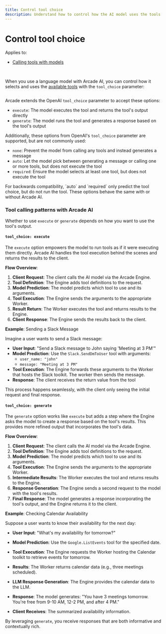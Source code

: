 ```yaml
---
title: Control tool choice
description: Understand how to control how the AI model uses the tools you provide
---
```


# Control tool choice

Applies to:

- [Calling tools with models](call-tools-with-models)

<br />

When you use a language model with Arcade AI, you can control how it selects and uses the [available tools](specify-tools) with the `tool_choice` parameter:

```python file=<rootDir>/examples/code/home/use-tools/call-tools-with-models/single_model_call.py#L14-L29 {15}

```

Arcade extends the OpenAI `tool_choice` parameter to accept these options:

- `execute`: The model executes the tool and returns the tool's output directly
- `generate`: The model runs the tool and generates a response based on the tool's output

Additionally, these options from OpenAI's `tool_choice` parameter are supported, but are not commonly used:

- `none`: Prevent the model from calling any tools and instead generates a message
- `auto`: Let the model pick between generating a message or calling one or more tools, but does not execute the tool
- `required`: Ensure the model selects at least one tool, but does not execute the tool

<Note>
  For backwards compatibility, `auto` and `required` only predict the tool
  choice, but do not run the tool. These options behave the same with or without
  Arcade AI.
</Note>

### Tool calling patterns with Arcade AI

Whether to use `execute` or `generate` depends on how you want to use the tool's output.

#### `tool_choice: execute`

The `execute` option empowers the model to run tools as if it were executing them directly. Arcade AI handles the tool execution behind the scenes and returns the results to the client.

**Flow Overview**:

1. **Client Request**: The client calls the AI model via the Arcade Engine.
2. **Tool Definition**: The Engine adds tool definitions to the request.
3. **Model Prediction**: The model predicts which tool to use and its arguments.
4. **Tool Execution**: The Engine sends the arguments to the appropriate Worker.
5. **Result Return**: The Worker executes the tool and returns results to the Engine.
6. **Client Response**: The Engine sends the results back to the client.

**Example**: Sending a Slack Message

Imagine a user wants to send a Slack message:

- **User Input**: "Send a Slack message to John saying 'Meeting at 3 PM'"
- **Model Prediction**: Use the `Slack.SendDmToUser` tool with arguments:
  - `user_name: "john"`
  - `message: "Meeting at 3 PM"`
- **Tool Execution**: The Engine forwards these arguments to the Worker that hosts the Slack toolkit. The worker then sends the message.
- **Response**: The client receives the return value from the tool

This process happens seamlessly, with the client only seeing the initial request and final response.

#### `tool_choice: generate`

The `generate` option works like `execute` but adds a step where the Engine asks the model to create a response based on the tool's results. This provides more refined output that incorporates the tool's data.

**Flow Overview**:

1. **Client Request**: The client calls the AI model via the Arcade Engine.
2. **Tool Definition**: The Engine adds tool definitions to the request.
3. **Model Prediction**: The model predicts which tool to use and its arguments.
4. **Tool Execution**: The Engine sends the arguments to the appropriate Worker.
5. **Intermediate Results**: The Worker executes the tool and returns results to the Engine.
6. **Response Generation**: The Engine sends a second request to the model with the tool's results.
7. **Final Response**: The model generates a response incorporating the tool's output, and the Engine returns it to the client.

**Example**: Checking Calendar Availability

Suppose a user wants to know their availability for the next day:

- **User Input**: "What's my availability for tomorrow?"
- **Model Prediction**: Use the `Google.ListEvents` tool for the specified date.
- **Tool Execution**: The Engine requests the Worker hosting the Calendar toolkit to retrieve events for tomorrow.
- **Results**: The Worker returns calendar data (e.g., three meetings scheduled).
- **LLM Response Generation**: The Engine provides the calendar data to the LLM.
- **Response**: The model generates: "You have 3 meetings tomorrow. You're free from 9-10 AM, 12-2 PM, and after 4 PM."

- **Client Receives**: The summarized availability information.

By leveraging `generate`, you receive responses that are both informative and contextually rich.

